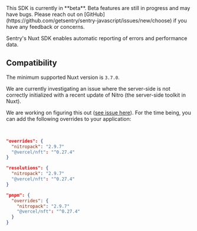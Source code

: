 <Alert level="warning">
  This SDK is currently in **beta**. Beta features are still in progress and may have bugs. Please reach out on
  [GitHub](https://github.com/getsentry/sentry-javascript/issues/new/choose) if you have any feedback or concerns.
</Alert>


Sentry's Nuxt SDK enables automatic reporting of errors and performance data.

## Compatibility

The minimum supported Nuxt version is `3.7.0`.

<Note>
  We are currently investigating an issue where the server-side is not correctly initialized with a recent update of Nitro (the server-side toolkit in Nuxt).

  We are working on figuring this out ([see issue here](https://github.com/getsentry/sentry-javascript/issues/14514)). For the time being, you can add the following overrides to your application:

  <br/>

  ```json {tabTitle:npm} {filename:package.json}
  "overrides": {
    "nitropack": "2.9.7"
    "@vercel/nft": "^0.27.4"
  }
  ```

  ```json {tabTitle:yarn} {filename:package.json}
  "resolutions": {
    "nitropack": "2.9.7"
    "@vercel/nft": "^0.27.4"
  }
  ```

  ```json {tabTitle:pnpm} {filename:package.json}
  "pnpm": {
    "overrides": {
      "nitropack": "2.9.7"
      "@vercel/nft": "^0.27.4"
    }
  }
  ```
</Note>
